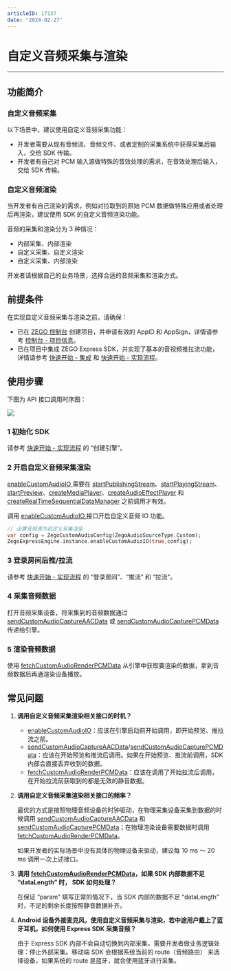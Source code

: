 ```yaml
---
articleID: 17137
date: "2024-02-27"
---
```

# 自定义音频采集与渲染
- - -

## 功能简介

### 自定义音频采集

以下场景中，建议使用自定义音频采集功能：

- 开发者需要从现有音频流、音频文件、或者定制的采集系统中获得采集后输入，交给 SDK 传输。
- 开发者有自己对 PCM 输入源做特殊的音效处理的需求，在音效处理后输入，交给 SDK 传输。

### 自定义音频渲染

当开发者有自己渲染的需求，例如对拉取到的原始 PCM 数据做特殊应用或者处理后再渲染，建议使用 SDK 的自定义音频渲染功能。

<Warning title="注意">


音频的采集和渲染分为 3 种情况：

- 内部采集、内部渲染
- 自定义采集、自定义渲染
- 自定义采集、内部渲染

开发者请根据自己的业务场景，选择合适的音频采集和渲染方式。

</Warning>



## 前提条件

在实现自定义音频采集与渲染之前，请确保：

- 已在 [ZEGO 控制台](https://console.zego.im) 创建项目，并申请有效的 AppID 和 AppSign，详情请参考 [控制台 - 项目信息](/console/project-info)。
- 已在项目中集成 ZEGO Express SDK，并实现了基本的音视频推拉流功能，详情请参考 [快速开始 - 集成](!Integration/SDK_Integration) 和 [快速开始 - 实现流程](!Integration/Solution_Implementation)。



## 使用步骤

下图为 API 接口调用时序图：

<Frame width="512" height="auto" caption=""><img src="https://doc-media.zego.im/sdk-doc/Pics/Express/custom_audio_capture_render_ios.png" /></Frame>

### 1 初始化 SDK

请参考 [快速开始 - 实现流程](!Integration/Solution_Implementation#CreateEngine) 的 “创建引擎”。

### 2 开启自定义音频采集渲染

<Warning title="注意">


[enableCustomAudioIO ](https://doc-zh.zego.im/unique-api/express-video-sdk/zh/dart_flutter/zego_express_engine/ZegoExpressEngineCustomAudioIO/enableCustomAudioIO.html) 需要在 [startPublishingStream](https://doc-zh.zego.im/unique-api/express-video-sdk/zh/dart_flutter/zego_express_engine/ZegoExpressEnginePublisher/startPublishingStream.html)、[startPlayingStream](https://doc-zh.zego.im/unique-api/express-video-sdk/zh/dart_flutter/zego_express_engine/ZegoExpressEnginePlayer/startPlayingStream.html)、[startPreview](https://doc-zh.zego.im/unique-api/express-video-sdk/zh/dart_flutter/zego_express_engine/ZegoExpressEnginePublisher/startPreview.html)、[createMediaPlayer](https://doc-zh.zego.im/unique-api/express-video-sdk/zh/dart_flutter/zego_express_engine/ZegoExpressEngineMediaPlayer/createMediaPlayer.html)、[createAudioEffectPlayer](https://doc-zh.zego.im/unique-api/express-video-sdk/zh/dart_flutter/zego_express_engine/ZegoExpressEngineAudioEffectPlayer/createAudioEffectPlayer.html) 和 [createRealTimeSequentialDataManager](https://doc-zh.zego.im/unique-api/express-video-sdk/zh/dart_flutter/zego_express_engine/ZegoExpressEngineIM/createRealTimeSequentialDataManager.html) 之前调用才有效。

</Warning>



调用 [enableCustomAudioIO ](https://doc-zh.zego.im/unique-api/express-video-sdk/zh/dart_flutter/zego_express_engine/ZegoExpressEngineCustomAudioIO/enableCustomAudioIO.html) 接口开启自定义音频 IO 功能。

```dart
// 设置音频源为自定义采集渲染
var config = ZegoCustomAudioConfig(ZegoAudioSourceType.Custom);
ZegoExpressEngine.instance.enableCustomAudioIO(true,config);
```

### 3 登录房间后推/拉流

请参考 [快速开始 - 实现流程](!Integration/Solution_Implementation#createroom) 的 “登录房间”、“推流” 和 “拉流”。

### 4 采集音频数据

打开音频采集设备，将采集到的音频数据通过 [sendCustomAudioCaptureAACData](https://doc-zh.zego.im/unique-api/express-video-sdk/zh/dart_flutter/zego_express_engine/ZegoExpressEngineCustomAudioIO/sendCustomAudioCaptureAACData.html) 或 [sendCustomAudioCapturePCMData](https://doc-zh.zego.im/unique-api/express-video-sdk/zh/dart_flutter/zego_express_engine/ZegoExpressEngineCustomAudioIO/sendCustomAudioCapturePCMData.html) 传递给引擎。

### 5 渲染音频数据

使用 [fetchCustomAudioRenderPCMData](https://doc-zh.zego.im/unique-api/express-video-sdk/zh/dart_flutter/zego_express_engine/ZegoExpressEngineCustomAudioIO/fetchCustomAudioRenderPCMData.html) 从引擎中获取要渲染的数据，拿到音频数据后再通渲染设备播放。

## 常见问题

1. **调用自定义音频采集渲染相关接口的时机？**

    - [enableCustomAudioIO](https://doc-zh.zego.im/unique-api/express-video-sdk/zh/dart_flutter/zego_express_engine/ZegoExpressEngineCustomAudioIO/enableCustomAudioIO.html)：应该在引擎启动前开始调用，即开始预览、推拉流之前。
    - [sendCustomAudioCaptureAACData](https://doc-zh.zego.im/unique-api/express-video-sdk/zh/dart_flutter/zego_express_engine/ZegoExpressEngineCustomAudioIO/sendCustomAudioCaptureAACData.html)/[sendCustomAudioCapturePCMData](https://doc-zh.zego.im/unique-api/express-video-sdk/zh/dart_flutter/zego_express_engine/ZegoExpressEngineCustomAudioIO/sendCustomAudioCapturePCMData.html)：应该在开始预览和推流后调用。如果在开始预览、推流前调用，SDK 内部会直接丢弃收到的数据。
    - [fetchCustomAudioRenderPCMData](https://doc-zh.zego.im/unique-api/express-video-sdk/zh/dart_flutter/zego_express_engine/ZegoExpressEngineCustomAudioIO/fetchCustomAudioRenderPCMData.html)：应该在调用了开始拉流后调用，在开始拉流前获取到的都是无效的静音数据。

2. **调用自定义音频采集渲染相关接口的频率？**

    最优的方式是按照物理音频设备的时钟驱动，在物理采集设备采集到数据的时候调用 [sendCustomAudioCaptureAACData](https://doc-zh.zego.im/unique-api/express-video-sdk/zh/dart_flutter/zego_express_engine/ZegoExpressEngineCustomAudioIO/sendCustomAudioCaptureAACData.html) 和 [sendCustomAudioCapturePCMData](https://doc-zh.zego.im/unique-api/express-video-sdk/zh/dart_flutter/zego_express_engine/ZegoExpressEngineCustomAudioIO/fetchCustomAudioRenderPCMData.html)；在物理渲染设备需要数据时调用 [fetchCustomAudioRenderPCMData](https://doc-zh.zego.im/unique-api/express-video-sdk/zh/dart_flutter/zego_express_engine/ZegoExpressEngineCustomAudioIO/fetchCustomAudioRenderPCMData.html)。

    如果开发者的实际场景中没有具体的物理设备来驱动，建议每 10 ms ～ 20 ms 调用一次上述接口。

3. **调用 [fetchCustomAudioRenderPCMData](https://doc-zh.zego.im/unique-api/express-video-sdk/zh/dart_flutter/zego_express_engine/ZegoExpressEngineCustomAudioIO/fetchCustomAudioRenderPCMData.html)，如果 SDK 内部数据不足 “dataLength” 时， SDK 如何处理？**

    在保证 “param” 填写正常的情况下，当 SDK 内部的数据不足 “dataLength” 时，不足的剩余长度按照静音数据补齐。


4. **Android 设备外接麦克风，使用自定义音频采集与渲染，若中途用户戴上了蓝牙耳机，如何使用 Express SDK 采集音频？**

    由于 Express SDK 内部不会自动切换到内部采集，需要开发者做业务逻辑处理：停止外部采集。移动端 SDK 会根据系统当前的 route（音频路由） 来选择设备，如果系统的 route 是蓝牙，就会使用蓝牙进行采集。

